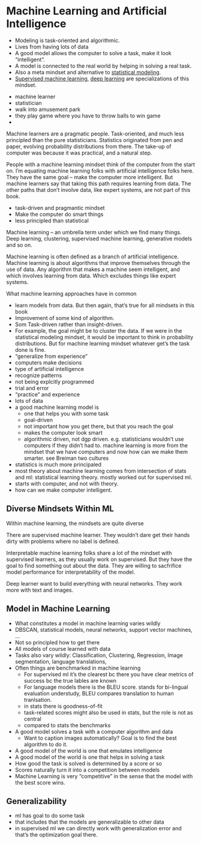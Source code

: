 # Machine Learning and Artificial Intelligence {#machine-learning}

<!-- TODO

* Reread: End of Theory. https://www.wired.com/2008/06/pb-theory/ [@anderson2008end]
*

-->

* Modeling is task-oriented and algorithmic.
* Lives from having lots of data
* A good model allows the computer to solve a task, make it look "intelligent".
* A model is connected to the real world by helping in solving a real task.
* Also a meta mindset and alternative to [statistical modeling](#statistical-ml). 
* [Supervised machine learning](#supervised-ml), [deep learning](#deep-learning) are specializations of this mindset.

<!-- metaphor -->
* machine learner
* statistician
* walk into amusement park
* they play game where you have to throw balls to win game
* 



Machine learners are a pragmatic people.
Task-oriented, and much less principled than the pure statisticians.
Statistics originated from pen and paper, evolving probability distributions from there.
The take-up of computer was because it was practical, and a natural step.

People with a machine learning mindset think of the computer from the start on.
I'm equating machine learning folks with artificial intelligence folks here.
They have the same goal -- make the computer more intelligent.
But machine learners say that taking this path requires learning from data.
The other paths that don't involve data, like expert systems, are not part of this book.



* task-driven and pragmantic mindset
* Make the computer do smart things
* less principled than statistical



Machine learning -- an umbrella term under which we find many things.
Deep learning, clustering, supervised machine learning, generative models and so on.

Machine learning is often defined as a branch of artificial intelligence.
Machine learning is about algorithms that improve themselves through the use of data.
Any algorithm that makes a machine seem intelligent, and which involves learning from data.
Which excludes things like expert systems.

What machine learning approaches have in common

* learn models from data. But then again, that's true for all mindsets in this book
* Improvement of some kind of algorithm.
* Som Task-driven rather than insight-driven.
* For example, the goal might be to cluster the data. If we were in the statistical modeling mindset, it would be important to think in probability distributions. But for machine learning mindset whatever get's the task done is fine. 
* "generalize from experience"
* computers make decisions
* type of artificial intelligence
* recognize patterns
* not being explcitly programmed
* trial and error
* "practice" and experience
* lots of data
* a good machine learning model is
  * one that helps you with some task
  * goal-driven
  * not important how you get there, but that you reach the goal
  * makes the computer look smart
  * algorithmic driven, not dgp driven. e.g. statisticians wouldn't use computers if they didn't had to. machine learning is more from the mindset that we have computers and now how can we make them smarter. see Breiman two cultures        
* statistics is much more principaled
* most theory about machine learning comes from intersection of stats and ml: statistical learning theory. mostly worked out for supervised ml. 
* starts with computer, and not with theory.
* how can we make computer intelligent.


## Diverse Mindsets Within ML

Within machine learning, the mindsets are quite diverse

There are supervised machine learner.
They wouldn't dare get their hands dirty with problems where no label is defined.

Interpretable machine learning folks share a lot of the mindset with supervised learners, as they usually work on supervised.
But they have the goal to find something out about the data.
They are willing to sacfrifice model performance for interpretability of the model.

Deep learner want to build everything with neural networks.
They work more with text and images.



## Model in Machine Learning


* What constitutes a model in machine learning varies wildly
* DBSCAN, statistical models, neural networks, support vector machines, ...
* Not so principled how to get there
* All models of course learned with data
* Tasks also vary wildly: Classification, Clustering, Regression, Image segmentation, language translations,  
* Often things are benchmarked in machine learning
  * For supervised ml it's the clearest bc there you have  clear metrics of success bc the true lables are known
  * For language models there is the BLEU score. stands for bi-lingual evaluation understudy, BLEU compares translation to human tranlsation.
  * in stats there is goodness-of-fit
  * task-related scores might also be used in stats, but the role is not as central
  * compared to stats the benchmarks 
* A good model solves a task with a computer algorithm and data
  * Want to caption images automatically? Goal is to find the best algorithm to do it.
* A good model of the world is one that emulates intelligence 
* A good model of the world is one that helps in solving a task
* How good the task is solved is determined by a score or so
* Scores naturally turn it into a competition between models
* Machine Learning is very "competitive" in the sense that the model with the best score wins.
 
## Generalizability

* ml has goal to do some task
* that includes that the models are generalizable to other data
* in supervised ml we can directly work with generalization error and that's the optimization goal there.






